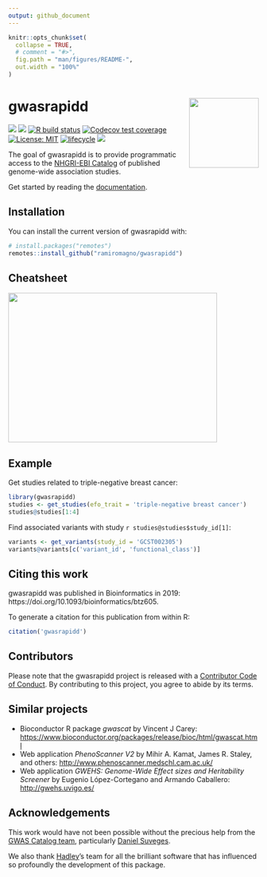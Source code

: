 ```yaml
---
output: github_document
---
```


<!-- README.md is generated from README.Rmd. Please edit that file -->

```r
knitr::opts_chunk$set(
  collapse = TRUE,
  # comment = "#>",
  fig.path = "man/figures/README-",
  out.width = "100%"
)
```

# gwasrapidd <img src="man/figures/logo.svg" align="right" height=140/>

[![](https://img.shields.io/badge/doi-10.1093/bioinformatics/btz605-blue.svg)](https://doi.org/10.1093/bioinformatics/btz605)
[![](https://img.shields.io/badge/Altmetric-38-yellow.svg)](https://www.altmetric.com/details/64505748)
[![R build status](https://github.com/ramiromagno/gwasrapidd/workflows/R-CMD-check/badge.svg)](https://github.com/ramiromagno/gwasrapidd/actions)
[![Codecov test coverage](https://codecov.io/gh/ramiromagno/gwasrapidd/branch/master/graph/badge.svg)](https://codecov.io/gh/ramiromagno/gwasrapidd?branch=master)
[![License: MIT](https://img.shields.io/badge/License-MIT-yellow.svg)](https://opensource.org/licenses/MIT)
[![lifecycle](https://img.shields.io/badge/lifecycle-maturing-blue.svg)](https://www.tidyverse.org/lifecycle/#maturing)
[![](https://img.shields.io/badge/devel%20version-0.99.11-blue.svg)](https://github.com/ramiromagno/gwasrapidd)

The goal of gwasrapidd is to provide programmatic access to the [NHGRI-EBI Catalog](https://www.ebi.ac.uk/gwas) of published genome-wide association studies.

Get started by reading the [documentation](https://rmagno.eu/gwasrapidd/articles/gwasrapidd.html).


## Installation

You can install the current version of gwasrapidd with:

``` r
# install.packages("remotes")
remotes::install_github("ramiromagno/gwasrapidd")
```

## Cheatsheet

<a href="https://github.com/rstudio/cheatsheets/blob/master/gwasrapidd.pdf"><img src="https://raw.githubusercontent.com/rstudio/cheatsheets/master/pngs/gwasrapidd.png" width="420" height="300"/></a>

## Example

Get studies related to triple-negative breast cancer:

```r
library(gwasrapidd)
studies <- get_studies(efo_trait = 'triple-negative breast cancer')
studies@studies[1:4]
```

Find associated variants with study `r studies@studies$study_id[1]`:

```r
variants <- get_variants(study_id = 'GCST002305')
variants@variants[c('variant_id', 'functional_class')]
```

## Citing this work

gwasrapidd was published in Bioinformatics in 2019: https://doi.org/10.1093/bioinformatics/btz605.

To generate a citation for this publication from within R:

```r
citation('gwasrapidd')
```

## Contributors

Please note that the gwasrapidd project is released with a [Contributor Code of Conduct](.github/CODE_OF_CONDUCT.md). By contributing to this project, you agree to abide by its terms.

## Similar projects

- Bioconductor R package *gwascat* by Vincent J Carey: [https://www.bioconductor.org/packages/release/bioc/html/gwascat.html](https://www.bioconductor.org/packages/release/bioc/html/gwascat.html)
- Web application *PhenoScanner V2* by Mihir A. Kamat, James R. Staley, and others: [http://www.phenoscanner.medschl.cam.ac.uk/](http://www.phenoscanner.medschl.cam.ac.uk/)
- Web application *GWEHS: Genome-Wide Effect sizes and Heritability Screener* by Eugenio López-Cortegano and Armando Caballero: [http://gwehs.uvigo.es/](http://gwehs.uvigo.es/)

## Acknowledgements

This work would have not been possible without the precious help from the [GWAS Catalog team](http://www.ensembl.info/2018/06/28/ten-years-of-the-gwas-catalog-past-present-and-future/), particularly [Daniel Suveges](https://www.ebi.ac.uk/about/people/daniel-suveges).

We also thank [Hadley](http://hadley.nz/)'s team for all the brilliant software that has influenced so profoundly the development of this package.
